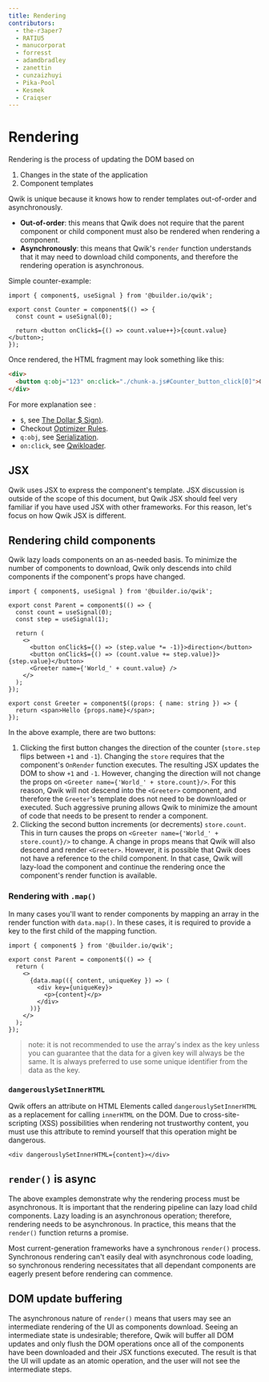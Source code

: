 ```yaml
---
title: Rendering
contributors:
  - the-r3aper7
  - RATIU5
  - manucorporat
  - forresst
  - adamdbradley
  - zanettin
  - cunzaizhuyi
  - Pika-Pool
  - Kesmek
  - Craiqser
---
```


# Rendering

Rendering is the process of updating the DOM based on

1. Changes in the state of the application
2. Component templates

Qwik is unique because it knows how to render templates out-of-order and asynchronously.

- **Out-of-order**: this means that Qwik does not require that the parent component or child component must also be rendered when rendering a component.
- **Asynchronously**: this means that Qwik's `render` function understands that it may need to download child components, and therefore the rendering operation is asynchronous.

Simple counter-example:

```tsx
import { component$, useSignal } from '@builder.io/qwik';

export const Counter = component$(() => {
  const count = useSignal(0);

  return <button onClick$={() => count.value++}>{count.value}</button>;
});
```

Once rendered, the HTML fragment may look something like this:

```html
<div>
  <button q:obj="123" on:click="./chunk-a.js#Counter_button_click[0]">0</button>
</div>
```

For more explanation see :

- `$`, see [The Dollar $ Sign)](../../advanced/dollar/index.mdx).
- Checkout [Optimizer Rules](../../advanced/optimizer/index.mdx).
- `q:obj`, see [Serialization](../../concepts/resumable/index.mdx).
- `on:click`, see [Qwikloader](../../advanced/qwikloader/index.mdx).

## JSX

Qwik uses JSX to express the component's template. JSX discussion is outside of the scope of this document, but Qwik JSX should feel very familiar if you have used JSX with other frameworks. For this reason, let's focus on how Qwik JSX is different.

## Rendering child components

Qwik lazy loads components on an as-needed basis. To minimize the number of components to download, Qwik only descends into child components if the component's props have changed.

```tsx
import { component$, useSignal } from '@builder.io/qwik';

export const Parent = component$(() => {
  const count = useSignal(0);
  const step = useSignal(1);

  return (
    <>
      <button onClick$={() => (step.value *= -1)}>direction</button>
      <button onClick$={() => (count.value += step.value)}>{step.value}</button>
      <Greeter name={'World_' + count.value} />
    </>
  );
});

export const Greeter = component$((props: { name: string }) => {
  return <span>Hello {props.name}</span>;
});
```

In the above example, there are two buttons:

1. Clicking the first button changes the direction of the counter (`store.step` flips between `+1` and `-1`). Changing the `store` requires that the component's `OnRender` function executes. The resulting JSX updates the DOM to show `+1` and `-1`. However, changing the direction will not change the props on `<Greeter name={'World_' + store.count}/>`. For this reason, Qwik will not descend into the `<Greeter>` component, and therefore the `Greeter`'s template does not need to be downloaded or executed. Such aggressive pruning allows Qwik to minimize the amount of code that needs to be present to render a component.
2. Clicking the second button increments (or decrements) `store.count`. This in turn causes the props on `<Greeter name={'World_' + store.count}/>` to change. A change in props means that Qwik will also descend and render `<Greeter>`. However, it is possible that Qwik does not have a reference to the child component. In that case, Qwik will lazy-load the component and continue the rendering once the component's render function is available.

### Rendering with `.map()`

In many cases you'll want to render components by mapping an array in the render function with `data.map()`. In these cases, it is required to provide a key to the first child of the mapping function.

```tsx
import { component$ } from '@builder.io/qwik';

export const Parent = component$(() => {
  return (
    <>
      {data.map(({ content, uniqueKey }) => (
        <div key={uniqueKey}>
          <p>{content}</p>
        </div>
      ))}
    </>
  );
});
```

> note: it is not recommended to use the array's index as the key unless you can guarantee that the data for a given key will always be the same. It is always preferred to use some unique identifier from the data as the key.

### `dangerouslySetInnerHTML`

Qwik offers an attribute on HTML Elements called `dangerouslySetInnerHTML` as a replacement for calling `innerHTML` on the DOM. Due to cross-site-scripting (XSS) possibilities when rendering not trustworthy content, you must use this attribute to remind yourself that this operation might be dangerous.

```tsx
<div dangerouslySetInnerHTML={content}></div>
```

## `render()` is async

The above examples demonstrate why the rendering process must be asynchronous. It is important that the rendering pipeline can lazy load child components. Lazy loading is an asynchronous operation; therefore, rendering needs to be asynchronous. In practice, this means that the `render()` function returns a promise.

Most current-generation frameworks have a synchronous `render()` process. Synchronous rendering can't easily deal with asynchronous code loading, so synchronous rendering necessitates that all dependant components are eagerly present before rendering can commence.

## DOM update buffering

The asynchronous nature of `render()` means that users may see an intermediate rendering of the UI as components download. Seeing an intermediate state is undesirable; therefore, Qwik will buffer all DOM updates and only flush the DOM operations once all of the components have been downloaded and their JSX functions executed. The result is that the UI will update as an atomic operation, and the user will not see the intermediate steps.
